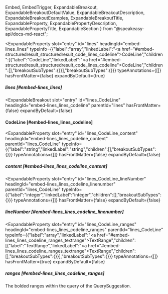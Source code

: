   Embed,
  EmbedTrigger,
  ExpandableBreakout,
  ExpandableBreakoutDefaultValue,
  ExpandableBreakoutDescription,
  ExpandableBreakoutExamples,
  ExpandableBreakoutTitle,
  ExpandableProperty,
  ExpandablePropertyDescription,
  ExpandablePropertyTitle,
  ExpandableSection
} from "@speakeasy-api/docs-md-react";

<ExpandableSection>

<ExpandableProperty
  slot="entry"
  id="lines"
  headingId="embed-lines_lines"
  typeInfo={{"label":"array","linkedLabel":"<a href=\"#embed-structuredresult_structuredresult_code_lines_codeline\">CodeLine</a>","children":[{"label":"CodeLine","linkedLabel":"<a href=\"#embed-structuredresult_structuredresult_code_lines_codeline\">CodeLine</a>","children":[],"breakoutSubTypes":{}}],"breakoutSubTypes":{}}}
  typeAnnotations={[]}
  hasFrontMatter={false}
  expandByDefault={true}
>

<ExpandablePropertyTitle slot="title">

##### lines [#embed-lines_lines]

</ExpandablePropertyTitle>

</ExpandableProperty>

<ExpandableBreakout
  slot="entry"
  id="lines_CodeLine"
  headingId="embed-lines_lines_codeline"
  parentId="lines"
  hasFrontMatter={false}
  expandByDefault={false}
>

<ExpandableBreakoutTitle slot="title">

#### CodeLine [#embed-lines_lines_codeline]

</ExpandableBreakoutTitle>

<ExpandableBreakoutDescription slot="description">

</ExpandableBreakoutDescription>

<ExpandableBreakoutExamples slot="examples">

</ExpandableBreakoutExamples>

<ExpandableBreakoutDefaultValue slot="defaultValue">

</ExpandableBreakoutDefaultValue>

</ExpandableBreakout>

<ExpandableProperty
  slot="entry"
  id="lines_CodeLine_content"
  headingId="embed-lines_lines_codeline_content"
  parentId="lines_CodeLine"
  typeInfo={{"label":"string","linkedLabel":"string","children":[],"breakoutSubTypes":{}}}
  typeAnnotations={[]}
  hasFrontMatter={false}
  expandByDefault={false}
>

<ExpandablePropertyTitle slot="title">

##### content [#embed-lines_lines_codeline_content]

</ExpandablePropertyTitle>

</ExpandableProperty>

<ExpandableProperty
  slot="entry"
  id="lines_CodeLine_lineNumber"
  headingId="embed-lines_lines_codeline_linenumber"
  parentId="lines_CodeLine"
  typeInfo={{"label":"integer","linkedLabel":"integer","children":[],"breakoutSubTypes":{}}}
  typeAnnotations={[]}
  hasFrontMatter={false}
  expandByDefault={false}
>

<ExpandablePropertyTitle slot="title">

##### lineNumber [#embed-lines_lines_codeline_linenumber]

</ExpandablePropertyTitle>

</ExpandableProperty>

<ExpandableProperty
  slot="entry"
  id="lines_CodeLine_ranges"
  headingId="embed-lines_lines_codeline_ranges"
  parentId="lines_CodeLine"
  typeInfo={{"label":"array","linkedLabel":"<a href=\"#embed-lines_lines_codeline_ranges_textrange\">TextRange</a>","children":[{"label":"TextRange","linkedLabel":"<a href=\"#embed-lines_lines_codeline_ranges_textrange\">TextRange</a>","children":[],"breakoutSubTypes":{}}],"breakoutSubTypes":{}}}
  typeAnnotations={[]}
  hasFrontMatter={true}
  expandByDefault={false}
>

<ExpandablePropertyTitle slot="title">

##### ranges [#embed-lines_lines_codeline_ranges]

</ExpandablePropertyTitle>

<ExpandablePropertyDescription slot="description">

The bolded ranges within the query of the QuerySuggestion.

</ExpandablePropertyDescription>

<Embed slot="embed">

<EmbedTrigger slot="trigger" embedTitle="ranges" triggerText="View ranges details">

<Embedranges />

</EmbedTrigger>

</Embed>

</ExpandableProperty>

</ExpandableSection>